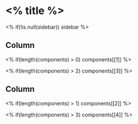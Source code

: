 <% title %> {data-navmenu="<% menu %>"}
====================================================

<!-- Page created on <% date %> -->
<% if(!is.null(sidebar)) sidebar %>

Column
-------------------------------------
    
<% if(length(components) > 0) components[[1]] %>
 
<% if(length(components) > 2) components[[3]] %>

Column
-------------------------------------
    
<% if(length(components) > 1) components[[2]] %>
    
<% if(length(components) > 3) components[[4]] %>
